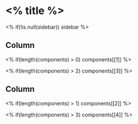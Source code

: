 <% title %> {data-navmenu="<% menu %>"}
====================================================

<!-- Page created on <% date %> -->
<% if(!is.null(sidebar)) sidebar %>

Column
-------------------------------------
    
<% if(length(components) > 0) components[[1]] %>
 
<% if(length(components) > 2) components[[3]] %>

Column
-------------------------------------
    
<% if(length(components) > 1) components[[2]] %>
    
<% if(length(components) > 3) components[[4]] %>
